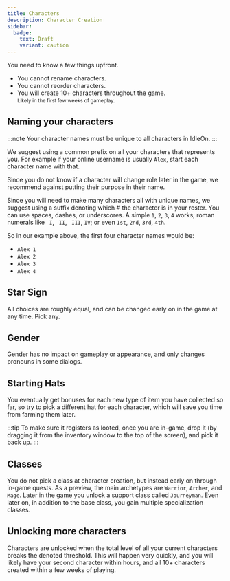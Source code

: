 ```yaml
---
title: Characters
description: Character Creation
sidebar:
  badge:
    text: Draft
    variant: caution
---
```


You need to know a few things upfront. 

- You cannot rename characters.
- You cannot reorder characters.
- You will create 10+ characters throughout the game.<br /><small>Likely in the first few weeks of gameplay.</small>

## Naming your characters

:::note
Your character names <Stress>must</Stress> be unique to <Stress>all</Stress> characters in IdleOn.
:::

We suggest using a common <Def desc="Letters that come at the beginning of the name">prefix</Def> on all your characters that represents you. For example if your online username is usually `Alex`, start each character name with that.

Since you do not know if a character will change role later in the game, we recommend against putting their purpose in their name.

Since you will need to make many characters all with unique names, we suggest using a <Def desc="Letters that come at the end of the name">suffix</Def> denoting which # the character is in your roster. You can use spaces, dashes, or underscores. A simple `1`, `2`, `3`, `4` works; roman numerals like ` I`, ` II`, ` III`, `IV`; or even `1st`, `2nd`, `3rd`, `4th`.

So in our example above, the first four character names would be:

- `Alex 1`
- `Alex 2`
- `Alex 3`
- `Alex 4`

## Star Sign

All choices are roughly equal, and can be changed early on in the game at any time. Pick any.

## Gender

Gender has no impact on gameplay or appearance, and only changes pronouns in some dialogs.

## Starting Hats

You eventually get bonuses for each new type of item you have collected so far, so try to pick a different hat for each character, which will save you time from farming them later. 

:::tip
To make sure it registers as looted, once you are in-game, drop it (by dragging it from the inventory window to the top of the screen), and pick it back up.
:::

## Classes

You do not pick a class at character creation, but instead early on through in-game quests. As a preview, the main archetypes are `Warrior`, `Archer`, and `Mage`. Later in the game you unlock a support class called `Journeyman`. Even later on, in addition to the base class, you gain multiple specialization classes.

## Unlocking more characters

Characters are unlocked when the total level of all your current characters breaks the denoted threshold. This will happen very quickly, and you will likely have your second character within hours, and all 10+ characters created within a few weeks of playing.
